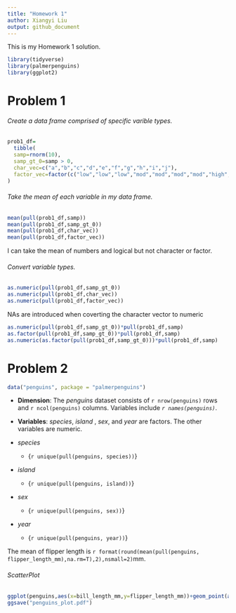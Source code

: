 ```yaml
---
title: "Homework 1"
author: Xiangyi Liu
output: github_document
---
```


This is my Homework 1 solution. 

```r
library(tidyverse)
library(palmerpenguins)
library(ggplot2)
```

# Problem 1
###### Create a data frame comprised of specific varible types.

```r
prob1_df=
  tibble(
  samp=rnorm(10),
  samp_gt_0=samp > 0,
  char_vec=c("a","b","c","d","e","f","g","h","i","j"),
  factor_vec=factor(c("low","low","low","mod","mod","mod","mod","high","high","high"))
)
```
###### Take the mean of each variable in my data frame.

```r
mean(pull(prob1_df,samp))
mean(pull(prob1_df,samp_gt_0))
mean(pull(prob1_df,char_vec))
mean(pull(prob1_df,factor_vec))
```
I can take the mean of numbers and logical but not character or factor. 

###### Convert variable types.
```r
as.numeric(pull(prob1_df,samp_gt_0))
as.numeric(pull(prob1_df,char_vec))
as.numeric(pull(prob1_df,factor_vec))
```
NAs are introduced when coverting the character vector to numeric

```r
as.numeric(pull(prob1_df,samp_gt_0))*pull(prob1_df,samp)
as.factor(pull(prob1_df,samp_gt_0))*pull(prob1_df,samp)
as.numeric(as.factor(pull(prob1_df,samp_gt_0)))*pull(prob1_df,samp)
```


# Problem 2

```r
data("penguins", package = "palmerpenguins")
```

* __Dimension__: The _penguins_ dataset consists of `r nrow(penguins)` rows and `r ncol(penguins)` columns. Variables include _`r names(penguins)`_. 
* __Variables__:  _species_, _island_ , _sex_, and _year_ are factors. The other variables are numeric.
 
* _species_
    + {`r unique(pull(penguins, species))`}
* _island_
    + {`r unique(pull(penguins, island))`}
* _sex_
    + {`r unique(pull(penguins, sex))`}
* _year_
    + {`r unique(pull(penguins, year))`}

The mean of flipper length is `r format(round(mean(pull(penguins, flipper_length_mm),na.rm=T),2),nsmall=2)`mm.

###### ScatterPlot
```r
ggplot(penguins,aes(x=bill_length_mm,y=flipper_length_mm))+geom_point(aes(color=species))
ggsave("penguins_plot.pdf")
```                                                                      
                                                                    



